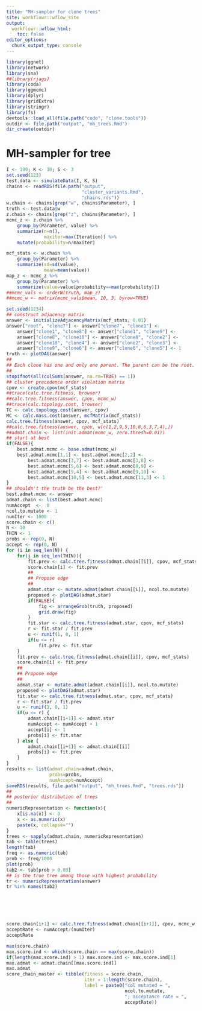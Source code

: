 ```yaml
---
title: "MH-sampler for clone trees"
site: workflowr::wflow_site
output:
  workflowr::wflow_html:
    toc: false
editor_options:
  chunk_output_type: console
---
```



```r
library(ggnet)
library(network)
library(sna)
##library(rjags)
library(coda)
library(ggmcmc)
library(dplyr)
library(gridExtra)
library(stringr)
library(fs)
devtools::load_all(file.path("code", "clone.tools"))
outdir <- file.path("output", "mh_trees.Rmd")
dir_create(outdir)
```

# MH-sampler for tree

```r
I <- 100; K <- 10; S <- 3
set.seed(123)
test.data <- simulateData(I, K, S)
chains <- readRDS(file.path("output",
                            "cluster_variants.Rmd",
                            "chains.rds"))
w.chain <- chains[grep("w", chains$Parameter), ]
truth <- test.data$w
z.chain <- chains[grep("z", chains$Parameter), ]
mcmc_z <- z.chain %>%
    group_by(Parameter, value) %>%
    summarize(n=n(),
              maxiter=max(Iteration)) %>%
    mutate(probability=n/maxiter)

mcf_stats <- w.chain %>%
    group_by(Parameter) %>%
    summarize(sd=sd(value),
              mean=mean(value))
map_z <- mcmc_z %>%
    group_by(Parameter) %>%
    summarize(value=value[probability==max(probability)])
##mcmc_vals <- orderW(truth, map_z)
##mcmc_w <- matrix(mcmc_vals$mean, 10, 3, byrow=TRUE)
```

```r
set.seed(1234)
## construct adjacency matrix
answer <- initializeAdjacencyMatrix(mcf_stats, 0.01)
answer["root", "clone7"] <- answer["clone7", "clone1"] <-
    answer["clone1", "clone8"] <- answer["clone1", "clone9"] <-
    answer["clone8", "clone10"] <- answer["clone8", "clone2"] <-
    answer["clone10", "clone4"] <- answer["clone2", "clone3"] <-
    answer["clone9", "clone6"] <- answer["clone6", "clone5"] <- 1
truth <- plotDAG(answer)
##
## Each clone has one and only one parent. The parent can be the root.  Practically, this implies that the columns of the adjacency matrix sum to one.
##
stopifnot(all(colSums(answer, na.rm=TRUE) == 1))
## cluster precedence order violation matrix
cpov <- create.cpov(mcf_stats)
##trace(calc.tree.fitness, browser)
##calc.tree.fitness(answer, cpov, mcmc_w)
##trace(calc.topology.cost, browser)
TC <- calc.topology.cost(answer, cpov)
MC <- calc.mass.cost(answer, mcfMatrix(mcf_stats))
calc.tree.fitness(answer, cpov, mcf_stats)
##calc.tree.fitness(answer, cpov, w[c(1,2,9,5,10,8,6,3,7,4),])
##admat.chain <- list(init.admat(mcmc_w, zero.thresh=0.01))
## start at best
if(FALSE){
    best.admat.mcmc <- base.admat(mcmc_w)
    best.admat.mcmc[1,1] <- best.admat.mcmc[2,2] <-
        best.admat.mcmc[3,7] <- best.admat.mcmc[3,8] <-
        best.admat.mcmc[5,6] <- best.admat.mcmc[8,9] <- 
        best.admat.mcmc[9,4] <- best.admat.mcmc[9,10] <-
        best.admat.mcmc[10,5] <- best.admat.mcmc[11,3] <- 1
}
## shouldn't the truth be the best?'
best.admat.mcmc <- answer
admat.chain <- list(best.admat.mcmc)
numAccept  <-  0
ncol.to.mutate <- 1 
numIter <- 1000
score.chain <- c()
N <- 10
THIN <- 1
probs <- rep(0, N)
accept <- rep(0, N)
for (i in seq_len(N)) {
    for(j in seq_len(THIN)){
        fit.prev <- calc.tree.fitness(admat.chain[[i]], cpov, mcf_stats)
        score.chain[i] <- fit.prev
        ##
        ## Propose edge
        ##
        admat.star <- mutate.admat(admat.chain[[i]], ncol.to.mutate)
        proposed <- plotDAG(admat.star)
        if(FALSE){
            fig <- arrangeGrob(truth, proposed)
            grid.draw(fig)
        }
        fit.star <- calc.tree.fitness(admat.star, cpov, mcf_stats)
        r <- fit.star / fit.prev
        u <- runif(1, 0, 1)
        if(u <= r)
            fit.prev <- fit.star
    }
    fit.prev <- calc.tree.fitness(admat.chain[[i]], cpov, mcf_stats)
    score.chain[i] <- fit.prev
    ##
    ## Propose edge
    ##
    admat.star <- mutate.admat(admat.chain[[i]], ncol.to.mutate)
    proposed <- plotDAG(admat.star)
    fit.star <- calc.tree.fitness(admat.star, cpov, mcf_stats)
    r <- fit.star / fit.prev
    u <- runif(1, 0, 1)    
    if(u <= r) {
        admat.chain[[i+1]] <- admat.star
        numAccept <- numAccept + 1
        accept[i] <- 1
        probs[i] <- fit.star
    } else {
        admat.chain[[i+1]] <- admat.chain[[i]]
        probs[i] <- fit.prev
    }
}
results <- list(admat.chain=admat.chain,
                probs=probs,
                numAccept=numAccept)
saveRDS(results, file.path("output", "mh_trees.Rmd", "trees.rds"))
##
## posterior distribution of trees
##
numericRepresentation <- function(x){
    x[is.na(x)] <- 0
    x <- as.numeric(x)
    paste(x, collapse="")
}
trees <- sapply(admat.chain, numericRepresentation)
tab <- table(trees)
length(tab)
freq <- as.numeric(tab)
prob <- freq/1000
plot(prob)
tab2 <- tab[prob > 0.03]
## is the true tree among those with highest probability
tr <- numericRepresentation(answer)
tr %in% names(tab2)






score.chain[i+1] <- calc.tree.fitness(admat.chain[[i+1]], cpov, mcmc_w)
acceptRate <- numAccept/(numIter)
acceptRate

max(score.chain)
max.score.ind <- which(score.chain == max(score.chain))
if(length(max.score.ind) > 1) max.score.ind <- max.score.ind[1]
max.admat <- admat.chain[[max.score.ind]]
max.admat
score_chain_master <- tibble(fitness = score.chain,
                             iter = 1:length(score.chain),
                             label = paste0("col mutated = ", 
                                            ncol.to.mutate, 
                                            "; acceptance rate = ", 
                                            acceptRate))
```

